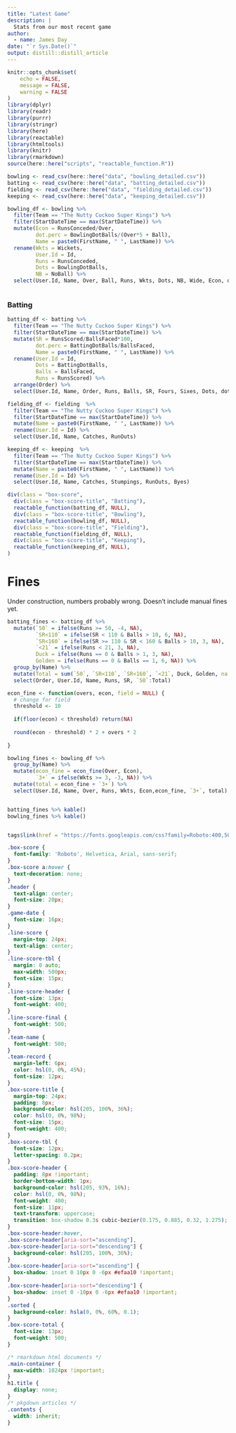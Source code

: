 ```yaml
---
title: "Latest Game"
description: |
  Stats from our most recent game
author:
  - name: James Day
date: "`r Sys.Date()`"
output: distill::distill_article
---
```


```r
knitr::opts_chunk$set(
	echo = FALSE,
	message = FALSE,
	warning = FALSE
)
library(dplyr)
library(readr)
library(purrr)
library(stringr)
library(here)
library(reactable)
library(htmltools)
library(knitr)
library(rmarkdown)
source(here::here("scripts", "reactable_function.R"))
```

```r
bowling <- read_csv(here::here("data", "bowling_detailed.csv"))
batting <- read_csv(here::here("data", "batting_detailed.csv"))
fielding <- read_csv(here::here("data", "fielding_detailed.csv"))
keeping <- read_csv(here::here("data", "keeping_detailed.csv"))
```



```r

bowling_df <- bowling %>% 
  filter(Team == "The Nutty Cuckoo Super Kings") %>%
  filter(StartDateTime == max(StartDateTime)) %>%
  mutate(Econ = RunsConceded/Over,
         dot.perc = BowlingDotBalls/(Over*5 + Ball),
         Name = paste0(FirstName, " ", LastName)) %>%
  rename(Wkts = Wickets,
         User.Id = Id, 
         Runs = RunsConceded,
         Dots = BowlingDotBalls,
         NB = NoBall) %>%
  select(User.Id, Name, Over, Ball, Runs, Wkts, Dots, NB, Wide, Econ, dot.perc) 



```

### Batting
```r

batting_df <- batting %>%
  filter(Team == "The Nutty Cuckoo Super Kings") %>%
  filter(StartDateTime == max(StartDateTime)) %>%
  mutate(SR = RunsScored/BallsFaced*100,
         dot.perc = BattingDotBalls/BallsFaced,
         Name = paste0(FirstName, " ", LastName)) %>%
  rename(User.Id = Id,
         Dots = BattingDotBalls,
         Balls = BallsFaced,
         Runs = RunsScored) %>%
  arrange(Order) %>%
  select(User.Id, Name, Order, Runs, Balls, SR, Fours, Sixes, Dots, dot.perc) 


```

```r
fielding_df <- fielding  %>%
  filter(Team == "The Nutty Cuckoo Super Kings") %>%
  filter(StartDateTime == max(StartDateTime)) %>%
  mutate(Name = paste0(FirstName, " ", LastName)) %>%
  rename(User.Id = Id) %>%
  select(User.Id, Name, Catches, RunOuts) 

```

```r
keeping_df <- keeping  %>%
  filter(Team == "The Nutty Cuckoo Super Kings") %>%
  filter(StartDateTime == max(StartDateTime)) %>%
  mutate(Name = paste0(FirstName, " ", LastName)) %>%
  rename(User.Id = Id) %>%
  select(User.Id, Name, Catches, Stumpings, RunOuts, Byes) 

```




```r


div(class = "box-score",
  div(class = "box-score-title", "Batting"),
  reactable_function(batting_df, NULL),
  div(class = "box-score-title", "Bowling"),
  reactable_function(bowling_df, NULL),
  div(class = "box-score-title", "Fielding"),
  reactable_function(fielding_df, NULL),
  div(class = "box-score-title", "Keeping"),
  reactable_function(keeping_df, NULL),
)

```

# Fines
Under construction, numbers probably wrong. Doesn't include manual fines yet. 

```r

batting_fines <- batting_df %>%
  mutate(`50` = ifelse(Runs >= 50, -4, NA),
         `SR<110` = ifelse(SR < 110 & Balls > 10, 6, NA),
         `SR<160` = ifelse(SR >= 110 & SR < 160 & Balls > 10, 3, NA),
         `<21` = ifelse(Runs < 21, 3, NA),
         Duck = ifelse(Runs == 0 & Balls > 1, 3, NA),
         Golden = ifelse(Runs == 0 & Balls == 1, 6, NA)) %>%
  group_by(Name) %>%
  mutate(Total = sum(`50`, `SR<110`, `SR<160`, `<21`, Duck, Golden, na.rm = TRUE)) %>%
  select(Order, User.Id, Name, Runs, SR, `50`:Total)

econ_fine <- function(overs, econ, field = NULL) {
  # change for field
  threshold <- 10
  
  if(floor(econ) < threshold) return(NA)
  
  round(econ - threshold) * 2 + overs * 2
  
}

bowling_fines <- bowling_df %>%
  group_by(Name) %>%
  mutate(econ_fine = econ_fine(Over, Econ),
         `3+` = ifelse(Wkts >= 3, -3, NA)) %>%
  mutate(total = econ_fine + `3+`) %>%
  select(User.Id, Name, Over, Runs, Wkts, Econ,econ_fine, `3+`, total)


batting_fines %>% kable()
bowling_fines %>% kable()
```




```r
```

```r
tags$link(href = "https://fonts.googleapis.com/css?family=Roboto:400,500&display=fallback", rel = "stylesheet")
```

```css
.box-score {
  font-family: 'Roboto', Helvetica, Arial, sans-serif;
}
.box-score a:hover {
  text-decoration: none;
}
.header {
  text-align: center;
  font-size: 20px;
}
.game-date {
  font-size: 16px;
}
.line-score {
  margin-top: 24px;
  text-align: center;
}
.line-score-tbl {
  margin: 0 auto;
  max-width: 500px;
  font-size: 15px;
}
.line-score-header {
  font-size: 13px;
  font-weight: 400;
}
.line-score-final {
  font-weight: 500;
}
.team-name {
  font-weight: 500;
}
.team-record {
  margin-left: 6px;
  color: hsl(0, 0%, 45%);
  font-size: 12px;
}
.box-score-title {
  margin-top: 24px;
  padding: 8px;
  background-color: hsl(205, 100%, 36%);
  color: hsl(0, 0%, 98%);
  font-size: 15px;
  font-weight: 400;
}
.box-score-tbl {
  font-size: 12px;
  letter-spacing: 0.2px;
}
.box-score-header {
  padding: 8px !important;
  border-bottom-width: 1px;
  background-color: hsl(205, 93%, 16%);
  color: hsl(0, 0%, 98%);
  font-weight: 400;
  font-size: 11px;
  text-transform: uppercase;
  transition: box-shadow 0.3s cubic-bezier(0.175, 0.885, 0.32, 1.275);
}
.box-score-header:hover,
.box-score-header[aria-sort="ascending"],
.box-score-header[aria-sort="descending"] {
  background-color: hsl(205, 100%, 36%);
}
.box-score-header[aria-sort="ascending"] {
  box-shadow: inset 0 10px 0 -6px #efaa10 !important;
}
.box-score-header[aria-sort="descending"] {
  box-shadow: inset 0 -10px 0 -6px #efaa10 !important;
}
.sorted {
  background-color: hsla(0, 0%, 60%, 0.1);
}
.box-score-total {
  font-size: 13px;
  font-weight: 500;
}
```

```css
/* rmarkdown html documents */
.main-container {
  max-width: 1024px !important;
}
h1.title {
  display: none;
}
/* pkgdown articles */
.contents {
  width: inherit;
}
```
